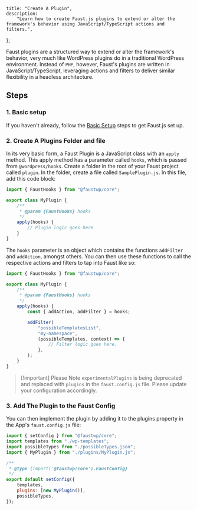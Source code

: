	title: "Create A Plugin",
	description:
		"Learn how to create Faust.js plugins to extend or alter the framework's behavior using JavaScript/TypeScript actions and filters.",
};

Faust plugins are a structured way to extend or alter the framework's behavior, very much like WordPress plugins do in a traditional WordPress environment. Instead of `PHP`, however, Faust's plugins are written in JavaScript/TypeScript, leveraging actions and filters to deliver similar flexibility in a headless architecture.

## Steps

### 1. Basic setup

If you haven't already, follow the [Basic Setup](/docs/how-to/basic-setup/) steps to get Faust.js set up.

### 2. Create A Plugins Folder and file

In its very basic form, a Faust Plugin is a JavaScript class with an `apply` method. This apply method has a parameter called `hooks`, which is passed from `@wordpress/hooks`. Create a folder in the root of your Faust project called `plugin`. In the folder, create a file called `SamplePlugin.js`. In this file, add this code block:

```js title="plugins/SamplePlugin.js"
import { FaustHooks } from "@faustwp/core";

export class MyPlugin {
	/**
	 * @param {FaustHooks} hooks
	 */
	apply(hooks) {
		// Plugin logic goes here
	}
}
```

The `hooks` parameter is an object which contains the functions `addFilter` and `addAction`, amongst others. You can then use these functions to call the respective actions and filters to tap into Faust like so:

```js {10-16} title="plugins/SamplePlugin.js "
import { FaustHooks } from "@faustwp/core";

export class MyPlugin {
	/**
	 * @param {FaustHooks} hooks
	 */
	apply(hooks) {
		const { addAction, addFilter } = hooks;

		addFilter(
			"possibleTemplatesList",
			"my-namespace",
			(possibleTemplates, context) => {
				// Filter logic goes here.
			},
		);
	}
}
```

> [!important] Please Note
> `experimentalPlugins` is being deprecated and replaced with `plugins` in the `faust.config.js` file.
> Please update your configuration accordingly.

### 3. Add The Plugin to the Faust Config

You can then implement the plugin by adding it to the plugins property in the App's `faust.config.js` file:

```js title="faust.config.js"
import { setConfig } from "@faustwp/core";
import templates from "./wp-templates";
import possibleTypes from "./possibleTypes.json";
import { MyPlugin } from "./plugins/MyPlugin.js";

/**
 * @type {import('@faustwp/core').FaustConfig}
 */
export default setConfig({
	templates,
	plugins: [new MyPlugin()],
	possibleTypes,
});
```
